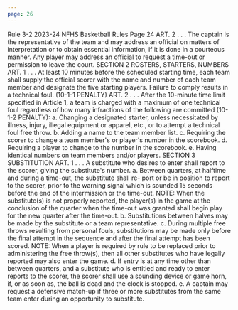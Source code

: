 ```yaml
---
page: 26
---
```


Rule 3-2 2023-24 NFHS Basketball Rules Page 24 ART. 2 . . . The captain is the representative of the team and may address an official on matters of interpretation or to obtain essential information, if it is done in a courteous manner. Any player may address an official to request a time-out or permission to leave the court. SECTION 2 ROSTERS, STARTERS, NUMBERS ART. 1 . . . At least 10 minutes before the scheduled starting time, each team shall supply the official scorer with the name and number of each team member and designate the five starting players. Failure to comply results in a technical foul. (10-1-1 PENALTY) ART. 2 . . . After the 10-minute time limit specified in Article 1, a team is charged with a maximum of one technical foul regardless of how many infractions of the following are committed (10-1-2 PENALTY): a. Changing a designated starter, unless necessitated by illness, injury, illegal equipment or apparel, etc., or to attempt a technical foul free throw. b. Adding a name to the team member list. c. Requiring the scorer to change a team member's or player's number in the scorebook. d. Requiring a player to change to the number in the scorebook. e. Having identical numbers on team members and/or players. SECTION 3 SUBSTITUTION ART. 1 . . . A substitute who desires to enter shall report to the scorer, giving the substitute's number. a. Between quarters, at halftime and during a time-out, the substitute shall re- port or be in position to report to the scorer, prior to the warning signal which is sounded 15 seconds before the end of the intermission or the time-out. NOTE: When the substitute(s) is not properly reported, the player(s) in the game at the conclusion of the quarter when the time-out was granted shall begin play for the new quarter after the time-out. b. Substitutions between halves may be made by the substitute or a team representative. c. During multiple free throws resulting from personal fouls, substitutions may be made only before the final attempt in the sequence and after the final attempt has been scored. NOTE: When a player is required by rule to be replaced prior to administering the free throw(s), then all other substitutes who have legally reported may also enter the game. d. If entry is at any time other than between quarters, and a substitute who is entitled and ready to enter reports to the scorer, the scorer shall use a sounding device or game horn, if, or as soon as, the ball is dead and the clock is stopped. e. A captain may request a defensive match-up if three or more substitutes from the same team enter during an opportunity to substitute.